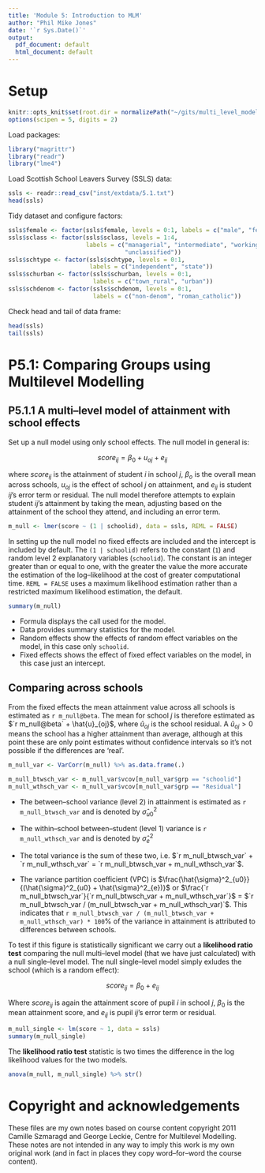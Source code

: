 ```yaml
---
title: 'Module 5: Introduction to MLM'
author: "Phil Mike Jones"
date: '`r Sys.Date()`'
output:
  pdf_document: default
  html_document: default
---
```


# Setup

```r
knitr::opts_knit$set(root.dir = normalizePath("~/gits/multi_level_modelling/"))
options(scipen = 5, digits = 2)
```

Load packages:
```r
library("magrittr")
library("readr")
library("lme4")
```

Load Scottish School Leavers Survey (SSLS) data:
```r
ssls <- readr::read_csv("inst/extdata/5.1.txt")
head(ssls)
```

Tidy dataset and configure factors:
```r
ssls$female <- factor(ssls$female, levels = 0:1, labels = c("male", "female"))
ssls$sclass <- factor(ssls$sclass, levels = 1:4,
                      labels = c("managerial", "intermediate", "working",
                                 "unclassified"))
ssls$schtype <- factor(ssls$schtype, levels = 0:1,
                       labels = c("independent", "state"))
ssls$schurban <- factor(ssls$schurban, levels = 0:1,
                        labels = c("town_rural", "urban"))
ssls$schdenom <- factor(ssls$schdenom, levels = 0:1,
                        labels = c("non-denom", "roman_catholic"))
```

Check head and tail of data frame:
```r
head(ssls)
tail(ssls)
```

# P5.1: Comparing Groups using Multilevel Modelling
## P5.1.1 A multi--level model of attainment with school effects

Set up a null model using only school effects. The null model in general is:

$$
score_{ij} = \beta_{0} + u_{oj} + e_{ij}
$$

where $score_{ij}$ is the attainment of student $i$ in school $j$, $\beta_{o}$ is the overall mean across schools, $u_{oj}$ is the effect of school $j$ on attainment, and $e_{ij}$ is student $ij$'s error term or residual.
The null model therefore attempts to explain student ${ij}$'s attainment by taking the mean, adjusting based on the attainment of the school they attend, and including an error term.

```r
m_null <- lmer(score ~ (1 | schoolid), data = ssls, REML = FALSE)
```

In setting up the null model no fixed effects are included and the intercept is included by default.
The `(1 | schoolid)` refers to the constant (`1`) and random level 2 explanatory variables (`schoolid`).
The constant is an integer greater than or equal to one, with the greater the value the more accurate the estimation of the log--likelihood at the cost of greater computational time.
`REML = FALSE` uses a maximum likelihood estimation rather than a restricted maximum likelihood estimation, the default.

```r
summary(m_null)
```

* Formula displays the call used for the model.
* Data provides summary statistics for the model.
* Random effects show the effects of random effect variables on the model, in this case only `schoolid`.
* Fixed effects shows the effect of fixed effect variables on the model, in this case just an intercept.

## Comparing across schools
From the fixed effects the mean attainment value across all schools is estimated as `r m_null@beta`.
The mean for school $j$ is therefore estimated as $`r m_null@beta` + \hat{u}_{oj}$, where $\hat{u}_{oj}$ is the school residual.
A $\hat{u}_{oj} > 0$ means the school has a higher attainment than average, although at this point these are only point estimates without confidence intervals so it's not possible if the differences are 'real'.

```r
m_null_var <- VarCorr(m_null) %>% as.data.frame(.)

m_null_btwsch_var <- m_null_var$vcov[m_null_var$grp == "schoolid"]
m_null_wthsch_var <- m_null_var$vcov[m_null_var$grp == "Residual"]
```

* The between--school variance (level 2) in attainment is estimated as `r m_null_btwsch_var` and is denoted by $\hat{\sigma}^2_{u0}$

* The within--school between--student (level 1) variance is `r m_null_wthsch_var` and is denoted by $\hat{\sigma}^2_{e}$

* The total variance is the sum of these two, i.e. $`r m_null_btwsch_var` + `r m_null_wthsch_var` = `r m_null_btwsch_var + m_null_wthsch_var`$.

* The variance partition coefficient (VPC) is $\frac{\hat{\sigma}^2_{u0}}{(\hat{\sigma}^2_{u0} + \hat{\sigma}^2_{e})}$ or $\frac{`r m_null_btwsch_var`}{`r m_null_btwsch_var + m_null_wthsch_var`}$ = $`r m_null_btwsch_var / (m_null_btwsch_var + m_null_wthsch_var)`$.
This indicates that `r m_null_btwsch_var / (m_null_btwsch_var + m_null_wthsch_var) * 100`\% of the variance in attainment is attributed to differences between schools.

To test if this figure is statistically significant we carry out a **likelihood ratio test** comparing the null multi--level model (that we have just calculated) with a null single--level model.
The null single--level model simply exludes the school (which is a random effect):

$$
score_{ij} = \beta_{0} + e_{ij}
$$

Where $score_{ij}$ is again the attainment score of pupil $i$ in school $j$, $\beta_{0}$ is the mean attainment score, and $e_{ij}$ is pupil $ij$'s error term or residual.

```r
m_null_single <- lm(score ~ 1, data = ssls)
summary(m_null_single)
```

The **likelihood ratio test** statistic is two times the difference in the log likelihood values for the two models.

```r
anova(m_null, m_null_single) %>% str()
```

<!-- u0 <- ranef(m_null, postVar = TRUE) -->

<!-- u0se <- sqrt(attr(u0[[1]], "postVar")[1, , ]) -->

<!-- str(u0[1]) -->

<!-- str(u0[[1]]) -->

<!-- head(attr(u0[[1]], "postVar")[1, , ]) -->

<!-- schoolid <- as.numeric(rownames(u0[[1]])) -->

<!-- u0tab <- cbind(schoolid, u0[[1]], u0se) -->

<!-- colnames(u0tab) <- c("schoolid","u0","u0se") -->

<!-- u0tab <- u0tab[order(u0tab$u0), ] -->

<!-- u0tab <- cbind(u0tab, c(1:dim(u0tab)[1])) -->

<!-- colnames(u0tab)[4] <- "u0rank" -->

<!-- u0tab <- u0tab[order(u0tab$schoolid), ] -->

<!-- u0tab[1:10, ] -->

<!-- plot(u0tab$u0rank, u0tab$u0, type = "n", xlab = "u_rank", ylab = "conditional modes of r.e. for school_id:_cons") -->

<!-- segments(u0tab$u0rank, u0tab$u0 - 1.96*u0tab$u0se, u0tab$u0rank, u0tab$u0 + 1.96*u0tab$u0se) -->

<!-- points(u0tab$u0rank, u0tab$u0, col = "blue") -->

<!-- abline(h = 0, col = "red") -->

# Copyright and acknowledgements

These files are my own notes based on course content copyright 2011 Camille Szmaragd and George Leckie, Centre for Multilevel Modelling. These notes are not intended in any way to imply this work is my own original work (and in fact in places they copy word--for--word the course content).

